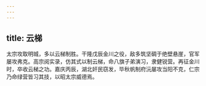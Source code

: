 ```yaml
---
---
---
```

title: 云梯
---



太宗攻取明城，多以云梯制胜。干隆戊辰金川之役，敌多筑坚碉于绝壁悬崖，官军屡攻弗克。高宗阅实录，仿其式以制云梯，命八旗子弟演习，隶健锐营。再征金川时，卒收云梯之功。嘉庆丙辰，湖北奸民窃发，毕秋帆制府沅屡攻当阳不克，仁宗乃命绿营皆习其技，以昭太宗威德焉。